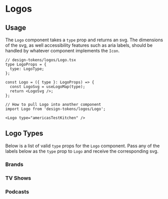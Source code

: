 

<Meta title="Design Tokens/Logos" />

# Logos

## Usage
The `Logo` component takes a `type` prop and returns an svg. The dimensions
of the svg, as well accessibility features such as aria labels, should be
handled by whatever component implements the `Icon`.

```tsx filename="Logo.tsx"
// design-tokens/logos/Logo.tsx
type LogoProps = {
  type: LogoType;
};

const Logo = ({ type }: LogoProps) => {
  const LogoSvg = useLogoMap(type);
  return <LogoSvg />;
};

// How to pull Logo into another component
import Logo from 'design-tokens/logos/Logo';

<Logo type="americasTestKitchen" />
```

## Logo Types

Below is a list of valid `type` props for the `Logo` component. Pass any of the
labels below as the `type` prop to `Logo` and receive the corresponding svg.


### Brands

<div class={styles.docLogoWrapper}>
  <DocLogo
    name="America's Test Kitchen"
    mode="light"
    type="americasTestKitchen"
  />
  
  <DocLogo
    name="Cook's Country"
    mode="light"
    type="cooksCountry"
  />
  <DocLogo
    name="Cook's Illustrated"
    mode="light"
    type="cooksIllustrated"
  />
  <DocLogo
    name="ATK Kids"
    mode="light"
    type="kids"
  />
</div>

### TV Shows
<div class={styles.docLogoWrapper}>
  <DocLogo
    mode="dark"
    name="Gear Heads"
    type="gearHeads"
  />
  
  <DocLogo
    mode="dark"
    name="Perfectly Seasonal"
    type="perfectlySeasonal"
  />
</div>

### Podcasts
<div class={styles.docLogoWrapper}>
  <DocLogo
    mode="dark"
    name="Mystery Recipe"
    type="mysteryRecipe"
  />

  <DocLogo
    mode="dark"
    name="Proof"
    type="proof"
  />

  <DocLogo
    mode="light"
    name="The Walk In"
    type="theWalkIn"
  />
</div>
